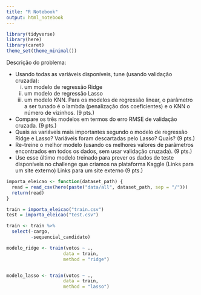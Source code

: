 ```yaml
---
title: "R Notebook"
output: html_notebook
---
```


```r
library(tidyverse)
library(here)
library(caret)
theme_set(theme_minimal())
```

Descrição do problema:

- Usando todas as variáveis disponíveis, tune (usando validação cruzada): 
  (i) um modelo de regressão Ridge
  (ii) um modelo de regressão Lasso 
  (iii) um modelo KNN. Para os modelos de regressão linear, o parâmetro a ser tunado é o lambda (penalização dos coeficientes) e o KNN o número de vizinhos. (9 pts.)

- Compare os três modelos em termos do erro RMSE de validação cruzada. (9 pts.)
- Quais as variáveis mais importantes segundo o modelo de regressão Ridge e Lasso?  Variáveis foram descartadas pelo Lasso? Quais? (9 pts.)
- Re-treine o melhor modelo (usando os melhores valores de parâmetros encontrados em todos os dados, sem usar validação cruzada). (9 pts.)
- Use esse último modelo treinado para prever os dados de teste disponíveis no challenge que criamos na plataforma Kaggle (Links para um site externo)
Links para um site externo (9 pts.)

```r
importa_eleicao <- function(dataset_path) {
  read = read_csv(here(paste("data/all", dataset_path, sep = "/")))
  return(read)
}

train = importa_eleicao("train.csv")
test = importa_eleicao("test.csv")
```

```r
train <- train %>% 
  select(-cargo,
         -sequencial_candidato)
```


```r
modelo_ridge <- train(votos ~ .,
                     data = train,
                     method = "ridge")


modelo_lasso <- train(votos ~ .,
                     data = train,
                     method = "lasso")

```

